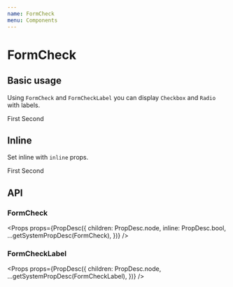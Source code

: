 ```yaml
---
name: FormCheck
menu: Components
---
```



# FormCheck

## Basic usage

Using `FormCheck` and `FormCheckLabel` you can display `Checkbox` and `Radio` with labels.

<Playground>
  <FormCheck>
    <Checkbox id="basicCheckbox1" />
    <FormCheckLabel htmlFor="basicCheckbox1">First</FormCheckLabel>
  </FormCheck>
  <FormCheck>
    <Checkbox id="basicCheckbox2" />
    <FormCheckLabel htmlFor="basicCheckbox2">Second</FormCheckLabel>
  </FormCheck>
</Playground>

## Inline

Set inline with `inline` props.

<Playground>
  <FormCheck inline>
    <Checkbox id="checkboxInline1" />
    <FormCheckLabel htmlFor="checkboxInline1">First</FormCheckLabel>
  </FormCheck>
  <FormCheck inline>
    <Checkbox id="checkboxInline2" />
    <FormCheckLabel htmlFor="checkboxInline2">Second</FormCheckLabel>
  </FormCheck>
</Playground>

## API

### FormCheck

<Props
  props={PropDesc({
    children: PropDesc.node,
    inline: PropDesc.bool,
    ...getSystemPropDesc(FormCheck),
  })}
/>

### FormCheckLabel

<Props
  props={PropDesc({
    children: PropDesc.node,
    ...getSystemPropDesc(FormCheckLabel),
  })}
/>
